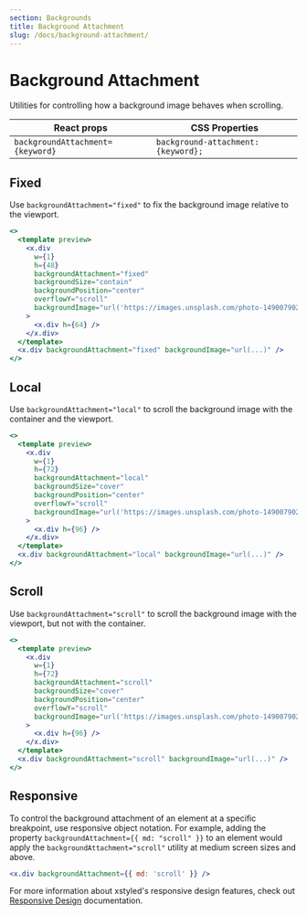 ```yaml
---
section: Backgrounds
title: Background Attachment
slug: /docs/background-attachment/
---
```


# Background Attachment

Utilities for controlling how a background image behaves when scrolling.

<carbon-ad />

| React props                      | CSS Properties                      |
| -------------------------------- | ----------------------------------- |
| `backgroundAttachment={keyword}` | `background-attachment: {keyword};` |

## Fixed

Use `backgroundAttachment="fixed"` to fix the background image relative to the viewport.

```jsx preview color=light-blue
<>
  <template preview>
    <x.div
      w={1}
      h={48}
      backgroundAttachment="fixed"
      backgroundSize="contain"
      backgroundPosition="center"
      overflowY="scroll"
      backgroundImage="url('https://images.unsplash.com/photo-1490079027102-cd08f2308c73?ixlib=rb-1.2.1&ixid=MXwxMjA3fDB8MHxwaG90by1wYWdlfHx8fGVufDB8fHw%3D&auto=format&fit=crop&w=800&h=800&q=80')"
    >
      <x.div h={64} />
    </x.div>
  </template>
  <x.div backgroundAttachment="fixed" backgroundImage="url(...)" />
</>
```

## Local

Use `backgroundAttachment="local"` to scroll the background image with the container and the viewport.

```jsx preview color=amber
<>
  <template preview>
    <x.div
      w={1}
      h={72}
      backgroundAttachment="local"
      backgroundSize="cover"
      backgroundPosition="center"
      overflowY="scroll"
      backgroundImage="url('https://images.unsplash.com/photo-1490079027102-cd08f2308c73?ixlib=rb-1.2.1&ixid=MXwxMjA3fDB8MHxwaG90by1wYWdlfHx8fGVufDB8fHw%3D&auto=format&fit=crop&w=800&h=800&q=80')"
    >
      <x.div h={96} />
    </x.div>
  </template>
  <x.div backgroundAttachment="local" backgroundImage="url(...)" />
</>
```

## Scroll

Use `backgroundAttachment="scroll"` to scroll the background image with the viewport, but not with the container.

```jsx preview color=red
<>
  <template preview>
    <x.div
      w={1}
      h={72}
      backgroundAttachment="scroll"
      backgroundSize="cover"
      backgroundPosition="center"
      overflowY="scroll"
      backgroundImage="url('https://images.unsplash.com/photo-1490079027102-cd08f2308c73?ixlib=rb-1.2.1&ixid=MXwxMjA3fDB8MHxwaG90by1wYWdlfHx8fGVufDB8fHw%3D&auto=format&fit=crop&w=800&h=800&q=80')"
    >
      <x.div h={96} />
    </x.div>
  </template>
  <x.div backgroundAttachment="scroll" backgroundImage="url(...)" />
</>
```

## Responsive

To control the background attachment of an element at a specific breakpoint, use responsive object notation. For example, adding the property `backgroundAttachment={{ md: "scroll" }}` to an element would apply the `backgroundAttachment="scroll"` utility at medium screen sizes and above.

```jsx
<x.div backgroundAttachment={{ md: 'scroll' }} />
```

For more information about xstyled's responsive design features, check out [Responsive Design](/docs/responsive-design/) documentation.
